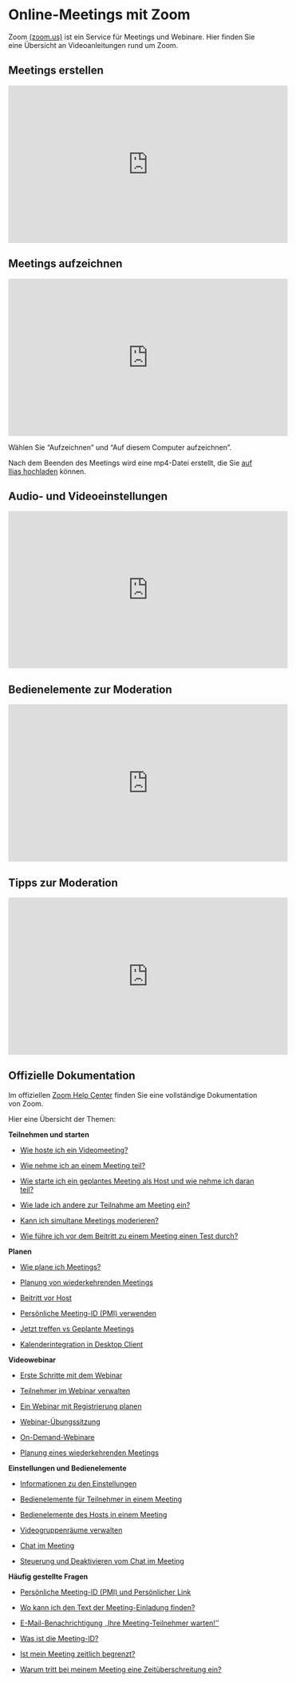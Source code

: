 # Online-Meetings mit Zoom

Zoom [(zoom.us)](https://zoom.us) ist ein Service für Meetings und Webinare.
Hier finden Sie eine Übersicht an Videoanleitungen rund um Zoom.

## Meetings erstellen

<iframe
  width="560"
  height="315"
  src="https://www.youtube-nocookie.com/embed/QAwXDo0DiWg"
  frameborder="0"
  allow="accelerometer; autoplay; encrypted-media; gyroscope; picture-in-picture"
  allowfullscreen
></iframe>

## Meetings aufzeichnen

<iframe
  width="560"
  height="315"
  src="https://www.youtube-nocookie.com/embed/kGxR5_BHgEY"
  frameborder="0"
  allow="accelerometer; autoplay; encrypted-media; gyroscope; picture-in-picture"
  allowfullscreen
></iframe>

Wählen Sie "Aufzeichnen" und "Auf diesem Computer aufzeichnen".

Nach dem Beenden des Meetings wird eine mp4-Datei erstellt, die Sie [auf Ilias hochladen](videos.html#videos-auf-ilias-hochladen) können.

## Audio- und Videoeinstellungen

<iframe
  width="560"
  height="315"
  src="https://www.youtube-nocookie.com/embed/_mK57mE4AcE?start=134"
  frameborder="0"
  allow="accelerometer; autoplay; encrypted-media; gyroscope; picture-in-picture"
  allowfullscreen
></iframe>

## Bedienelemente zur Moderation

<iframe
  width="560"
  height="315"
  src="https://www.youtube-nocookie.com/embed/Hv1c6OCm_tU"
  frameborder="0"
  allow="accelerometer; autoplay; encrypted-media; gyroscope; picture-in-picture"
  allowfullscreen
></iframe>

## Tipps zur Moderation

<iframe
  width="560"
  height="315"
  src="https://www.youtube-nocookie.com/embed/d0SUJZiJYA0?start=188"
  frameborder="0"
  allow="accelerometer; autoplay; encrypted-media; gyroscope; picture-in-picture"
  allowfullscreen
></iframe>

## Offizielle Dokumentation

Im offiziellen [Zoom Help Center](https://support.zoom.us/hc/de/categories/201146643) finden Sie eine vollständige Dokumentation von Zoom.

Hier eine Übersicht der Themen:

**Teilnehmen und starten**

* <a href="https://support.zoom.us/hc/de/articles/201362613-Wie-hoste-ich-ein-Videomeeting-" class="article-list-link">Wie hoste ich ein Videomeeting?</a>

* <a href="https://support.zoom.us/hc/de/articles/201362193-Wie-nehme-ich-an-einem-Meeting-teil-" class="article-list-link">Wie nehme ich an einem Meeting teil?</a>

* <a href="https://support.zoom.us/hc/de/articles/201362423-Wie-starte-ich-ein-geplantes-Meeting-als-Host-und-wie-nehme-ich-daran-teil-" class="article-list-link">Wie starte ich ein geplantes Meeting als Host und wie nehme ich daran teil?</a>

* <a href="https://support.zoom.us/hc/de/articles/201362183-Wie-lade-ich-andere-zur-Teilnahme-am-Meeting-ein-" class="article-list-link">Wie lade ich andere zur Teilnahme am Meeting ein?</a>

* <a href="https://support.zoom.us/hc/de/articles/206122046-Kann-ich-simultane-Meetings-moderieren-" class="article-list-link">Kann ich simultane Meetings moderieren?</a>

* <a href="https://support.zoom.us/hc/de/articles/115002262083-Wie-f%C3%BChre-ich-vor-dem-Beitritt-zu-einem-Meeting-einen-Test-durch-" class="article-list-link">Wie führe ich vor dem Beitritt zu einem Meeting einen Test durch?</a>

**Planen**

* <a href="https://support.zoom.us/hc/de/articles/201362413-Wie-plane-ich-Meetings-" class="article-list-link">Wie plane ich Meetings?</a>

* <a href="https://support.zoom.us/hc/de/articles/214973206-Planung-von-wiederkehrenden-Meetings" class="article-list-link">Planung von wiederkehrenden Meetings</a>

* <a href="https://support.zoom.us/hc/de/articles/202828525-Beitritt-vor-Host" class="article-list-link">Beitritt vor Host</a>

* <a href="https://support.zoom.us/hc/de/articles/203276937-Pers%C3%B6nliche-Meeting-ID-PMI-verwenden" class="article-list-link">Persönliche Meeting-ID (PMI) verwenden</a>

* <a href="https://support.zoom.us/hc/de/articles/201362533-Jetzt-treffen-vs-Geplante-Meetings" class="article-list-link">Jetzt treffen vs Geplante Meetings</a>

* <a href="https://support.zoom.us/hc/de/articles/360000488243-Kalenderintegration-in-Desktop-Client" class="article-list-link">Kalenderintegration in Desktop Client</a>

**Videowebinar**

* <a href="https://support.zoom.us/hc/de/articles/200917029-Erste-Schritte-mit-dem-Webinar" class="article-list-link">Erste Schritte mit dem Webinar</a>

* <a href="https://support.zoom.us/hc/de/articles/115004834466-Teilnehmer-im-Webinar-verwalten" class="article-list-link">Teilnehmer im Webinar verwalten</a>

* <a href="https://support.zoom.us/hc/de/articles/204619915-Ein-Webinar-mit-Registrierung-planen" class="article-list-link">Ein Webinar mit Registrierung planen</a>

* <a href="https://support.zoom.us/hc/de/articles/206316975-Webinar-%C3%9Cbungssitzung" class="article-list-link">Webinar-Übungssitzung</a>

* <a href="https://support.zoom.us/hc/de/articles/360000489183-On-Demand-Webinare" class="article-list-link">On-Demand-Webinare</a>

* <a href="https://support.zoom.us/hc/de/articles/216354763-Planung-eines-wiederkehrenden-Meetings" class="article-list-link">Planung eines wiederkehrenden Meetings</a>

**Einstellungen und Bedienelemente**

* <a href="https://support.zoom.us/hc/de/articles/201362623-Informationen-zu-den-Einstellungen" class="article-list-link">Informationen zu den Einstellungen</a>

* <a href="https://support.zoom.us/hc/de/articles/200941109-Bedienelemente-f%C3%BCr-Teilnehmer-in-einem-Meeting" class="article-list-link">Bedienelemente für Teilnehmer in einem Meeting</a>

* <a href="https://support.zoom.us/hc/de/articles/201362603-Bedienelemente-des-Hosts-in-einem-Meeting" class="article-list-link">Bedienelemente des Hosts in einem Meeting</a>

* <a href="https://support.zoom.us/hc/de/articles/206476313-Videogruppenr%C3%A4ume-verwalten" class="article-list-link">Videogruppenräume verwalten</a>

* <a href="https://support.zoom.us/hc/de/articles/203650445-Chat-im-Meeting" class="article-list-link">Chat im Meeting</a>

* <a href="https://support.zoom.us/hc/de/articles/115004809306-Steuerung-und-Deaktivieren-vom-Chat-im-Meeting" class="article-list-link">Steuerung und Deaktivieren vom Chat im Meeting</a>

**Häufig gestellte Fragen**


* <a href="https://support.zoom.us/hc/de/articles/201362843-Pers%C3%B6nliche-Meeting-ID-PMI-und-Pers%C3%B6nlicher-Link-" class="article-list-link">Persönliche Meeting-ID (PMI) und Persönlicher Link </a>

* <a href="https://support.zoom.us/hc/de/articles/201362773-Wo-kann-ich-den-Text-der-Meeting-Einladung-finden-" class="article-list-link">Wo kann ich den Text der Meeting-Einladung finden?</a>

* <a href="https://support.zoom.us/hc/de/articles/201362713-E-Mail-Benachrichtigung-Ihre-Meeting-Teilnehmer-warten-" class="article-list-link">E-Mail-Benachrichtigung ‚‚Ihre Meeting-Teilnehmer warten!‘‘</a>

* <a href="https://support.zoom.us/hc/de/articles/201362373-Was-ist-die-Meeting-ID-" class="article-list-link">Was ist die Meeting-ID?</a>

* <a href="https://support.zoom.us/hc/de/articles/202460676-Ist-mein-Meeting-zeitlich-begrenzt-" class="article-list-link">Ist mein Meeting zeitlich begrenzt?</a>

* <a href="https://support.zoom.us/hc/de/articles/201362523-Warum-tritt-bei-meinem-Meeting-eine-Zeit%C3%BCberschreitung-ein-" class="article-list-link">Warum tritt bei meinem Meeting eine Zeitüberschreitung ein?</a>